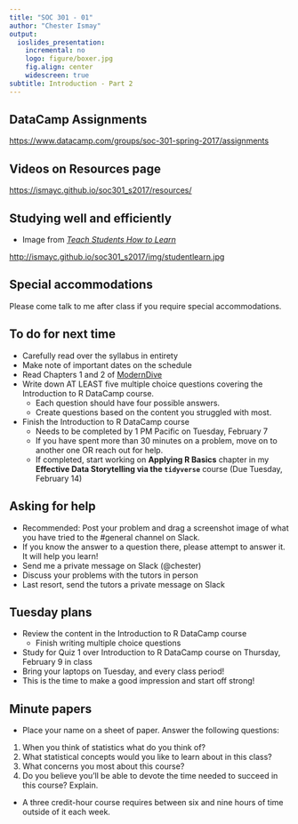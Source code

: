 ```yaml
---
title: "SOC 301 - 01"
author: "Chester Ismay"
output:
  ioslides_presentation:
    incremental: no
    logo: figure/boxer.jpg
    fig.align: center
    widescreen: true
subtitle: Introduction - Part 2
---
```


## DataCamp Assignments

<https://www.datacamp.com/groups/soc-301-spring-2017/assignments>

## Videos on Resources page

<https://ismayc.github.io/soc301_s2017/resources/>

## Studying well and efficiently

- Image from [_Teach Students How to Learn_](https://www.amazon.com/Teach-Students-How-Learn-Metacognition/dp/162036316X)

<http://ismayc.github.io/soc301_s2017/img/studentlearn.jpg>

## Special accommodations

Please come talk to me after class if you require special accommodations.


## To do for next time

- Carefully read over the syllabus in entirety
- Make note of important dates on the schedule
- Read Chapters 1 and 2 of [ModernDive](http://moderndive.com)
- Write down AT LEAST five multiple choice questions covering the Introduction to R
DataCamp course.  
    - Each question should have four possible answers.
    - Create questions based on the content you struggled with most.
- Finish the Introduction to R DataCamp course
    - Needs to be completed by 1 PM Pacific on Tuesday, February 7
    - If you have spent more than 30 minutes on a problem, move on to another one OR
  reach out for help.
    - If completed, start working on **Applying R Basics** chapter in my **Effective Data Storytelling via the `tidyverse`** course (Due Tuesday, February 14)

## Asking for help

- Recommended:  Post your problem and drag a screenshot image of what you have tried to the #general channel on Slack.
- If you know the answer to a question there, please attempt to answer it.  It will help you learn!
- Send me a private message on Slack (@chester)
- Discuss your problems with the tutors in person
- Last resort, send the tutors a private message on Slack

## Tuesday plans

- Review the content in the Introduction to R DataCamp course
    - Finish writing multiple choice questions
- Study for Quiz 1 over Introduction to R DataCamp course on Thursday, February 9 in class
- Bring your laptops on Tuesday, and every class period!
- This is the time to make a good impression and start off strong!

## Minute papers

- Place your name on a sheet of paper.  Answer the following questions:

1. When you think of statistics what do you think of?
1. What statistical concepts would you like to learn about in this class?
2. What concerns you most about this course?
3. Do you believe you'll be able to devote the time needed to succeed in this course?  Explain.
  - A three credit-hour course requires between six and nine hours of time outside of it each week.